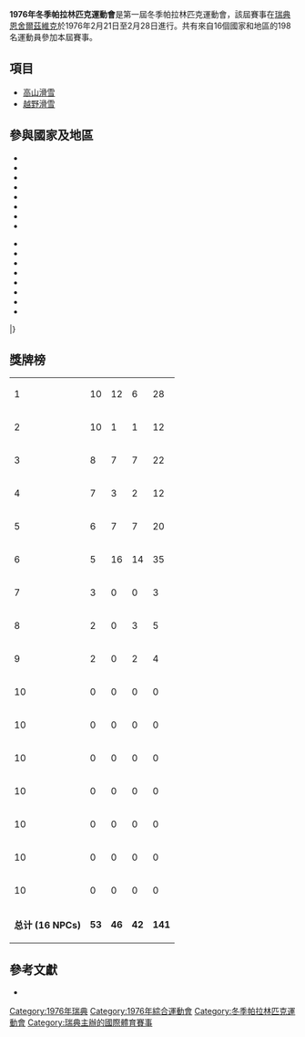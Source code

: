 {{noteTA|G1=Sports}}
{{Paralympics infobox|1976|Winter|
 |Name = 第一屆冬季帕拉林匹克運動會
 |Host city = {{SWE}}[[恩舍爾茲維克|恩舍爾茲維克]]
 |logo =
 |Nations participating = 16
 |Athletes participating = 198
 |Opening ceremony = 2月21日
 |Closing ceremony = 2月28日
 |Events = 2大項
}}
{{Location map+|Sweden|width=250|float=none}
 |alt=恩舍尔兹维克在瑞典
 |caption=恩舍尔兹维克在瑞典的位置
 |places=
  {{Location map~ | Sweden
   |label=恩舍尔兹维克
   |background=transparent
   |lat_deg=63
   |lat_min=17
   |lon_deg=18
   |lon_min=44
  }}
 |link=[[恩舍尔兹维克|恩舍尔兹维克]]
}}

'''1976年冬季帕拉林匹克運動會'''是第一屆冬季帕拉林匹克運動會，該屆賽事在[[瑞典|瑞典]][[恩舍爾茲維克|恩舍爾茲維克]]於1976年2月21日至2月28日進行。共有來自16個國家和地區的198名運動員參加本屆賽事。

==項目==
* [[高山滑雪|高山滑雪]]
* [[越野滑雪|越野滑雪]]

==參與國家及地區==
{{col-begin}}
{{col-3}}
* {{flagIPCteam|FRG|1976年冬季}}
* {{flagIPCteam|AUT|1976年冬季}}
* {{flagIPCteam|BEL|1976年冬季}}
* {{flagIPCteam|CAN|1976年冬季}}
* {{flagIPCteam|TCH|1976年冬季}}
* {{flagIPCteam|USA|1976年冬季}}
* {{flagIPCteam|FIN|1976年冬季}}
* {{flagIPCteam|FRA|1976年冬季}}
{{col-3}}
* {{flagIPCteam|JPN|1976年冬季}}
* {{flagIPCteam|YUG|1976年冬季}}
* {{flagIPCteam|NOR|1976年冬季}}
* {{flagIPCteam|POL|1976年冬季}}
* {{flagIPCteam|GBR|1976年冬季}}
* {{flagIPCteam|SWE|1976年冬季}}
* {{flagIPCteam|SUI|1976年冬季}}
* {{flagIPCteam|UGA|1976年冬季}}
|}

==獎牌榜==
{| {{RankedMedalTable|class=wikitable sortable}}
|-
| 1 ||align="left"| {{flagIPCteam|FRG|1976年冬季}} || 10 || 12 || 6 || 28
|-
| 2 ||align="left"| {{flagIPCteam|SUI|1976年冬季}} || 10 || 1 || 1 || 12
|-
| 3 ||align="left"| {{flagIPCteam|FIN|1976年冬季}} || 8 || 7 || 7 || 22
|-
| 4 ||align="left"| {{flagIPCteam|NOR|1976年冬季}} || 7 || 3 || 2 || 12
|- bgcolor=ccccff
| 5 ||align="left"| {{flagIPCteam|SWE|1976年冬季}} || 6 || 7 || 7 || 20
|-
| 6 ||align="left"| {{flagIPCteam|AUT|1976年冬季}} || 5 || 16 || 14 || 35
|-
| 7 ||align="left"| {{flagIPCteam|TCH|1976年冬季}} || 3 || 0 || 0 || 3
|-
| 8 ||align="left"| {{flagIPCteam|FRA|1976年冬季}} || 2 || 0 || 3 || 5
|-
| 9 ||align="left"| {{flagIPCteam|CAN|1976年冬季}} || 2 || 0 || 2 || 4
|-
| 10 ||align="left"| {{flagIPCteam|BEL|1976年冬季}} || 0 || 0 || 0 || 0
|-
| 10 ||align="left"| {{flagIPCteam|GBR|1976年冬季}} || 0 || 0 || 0 || 0
|-
| 10 ||align="left"| {{flagIPCteam|JPN|1976年冬季}} || 0 || 0 || 0 || 0
|-
| 10 ||align="left"| {{flagIPCteam|POL|1976年冬季}} || 0 || 0 || 0 || 0
|-
| 10 ||align="left"| {{flagIPCteam|USA|1976年冬季}} || 0 || 0 || 0 || 0
|-
| 10 ||align="left"| {{flagIPCteam|UGA|1976年冬季}} || 0 || 0 || 0 || 0
|-
| 10 ||align="left"| {{flagIPCteam|YUG|1976年冬季}} || 0 || 0 || 0 || 0
|- class="sortbottom"
!colspan=2| '''总计 (16 NPCs)''' || '''53''' || '''46''' || '''42''' || '''141'''
|}

==參考文獻==
<div class="references-small">
<references></references>
* {{en}}{{cite web |title=Örnsköldsvik 1976 |publisher=[[國際帕拉林匹克委員會|國際帕拉林匹克委員會]] |accessdate=2010年8月2日 |url=http://www.paralympic.org/Paralympic_Games/Past_Games/Oernskoeldsvik_1976/index.html |archive-date=2011年10月14日 |archive-url=https://web.archive.org/web/20111014013352/http://www.paralympic.org/Paralympic_Games/Past_Games/Oernskoeldsvik_1976/index.html |dead-url=no }}
</div>

{{残疾人奥林匹克运动会}}

[[Category:1976年瑞典|Category:1976年瑞典]]
[[Category:1976年綜合運動會|Category:1976年綜合運動會]]
[[Category:冬季帕拉林匹克運動會|Category:冬季帕拉林匹克運動會]]
[[Category:瑞典主辦的國際體育賽事|Category:瑞典主辦的國際體育賽事]]